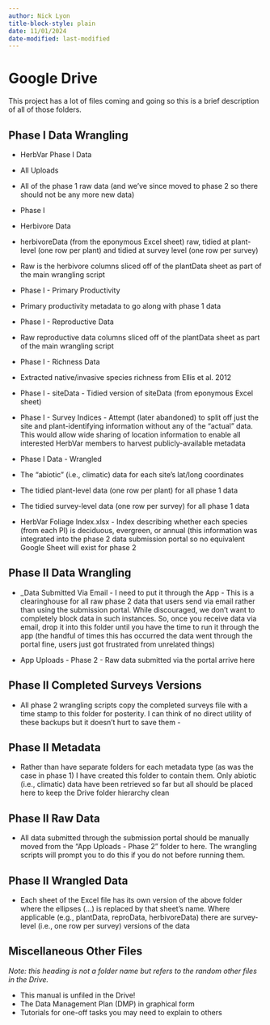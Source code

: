 ```yaml
---
author: Nick Lyon
title-block-style: plain
date: 11/01/2024
date-modified: last-modified
---
```


# Google Drive

This project has a lot of files coming and going so this is a brief description of all of those folders.

## Phase I Data Wrangling

-   HerbVar Phase I Data

-   All Uploads

-   All of the phase 1 raw data (and we’ve since moved to phase 2 so there should not be any more new data)

-   Phase I

-   Herbivore Data

-   herbivoreData (from the eponymous Excel sheet) raw, tidied at plant-level (one row per plant) and tidied at survey level (one row per survey) 

- Raw is the herbivore columns sliced off of the plantData sheet as part of the main wrangling script 

- Phase I - Primary Productivity 

- Primary productivity metadata to go along with phase 1 data 

- Phase I - Reproductive Data 

- Raw reproductive data columns sliced off of the plantData sheet as part of the main wrangling script 

- Phase I - Richness Data 

- Extracted native/invasive species richness from Ellis et al. 2012 

- Phase I - siteData - Tidied version of siteData (from eponymous Excel sheet) 

- Phase I - Survey Indices - Attempt (later abandoned) to split off just the site and plant-identifying information without any of the “actual” data. This would allow wide sharing of location information to enable all interested HerbVar members to harvest publicly-available metadata 

- Phase I Data - Wrangled 

- The “abiotic” (i.e., climatic) data for each site’s lat/long coordinates 
- The tidied plant-level data (one row per plant) for all phase 1 data 
- The tidied survey-level data (one row per survey) for all phase 1 data 
- HerbVar Foliage Index.xlsx - Index describing whether each species (from each PI) is deciduous, evergreen, or annual (this information was integrated into the phase 2 data submission portal so no equivalent Google Sheet will exist for phase 2 

## Phase II Data Wrangling 

- \_Data Submitted Via Email - I need to put it through the App - This is a clearinghouse for all raw phase 2 data that users send via email rather than using the submission portal. While discouraged, we don’t want to completely block data in such instances. So, once you receive data via email, drop it into this folder until you have the time to run it through the app (the handful of times this has occurred the data went through the portal fine, users just got frustrated from unrelated things) 

- App Uploads - Phase 2 - Raw data submitted via the portal arrive here 

## Phase II Completed Surveys Versions 

- All phase 2 wrangling scripts copy the completed surveys file with a time stamp to this folder for posterity. I can think of no direct utility of these backups but it doesn’t hurt to save them -

## Phase II Metadata 

- Rather than have separate folders for each metadata type (as was the case in phase 1) I have created this folder to contain them. Only abiotic (i.e., climatic) data have been retrieved so far but all should be placed here to keep the Drive folder hierarchy clean

## Phase II Raw Data 

- All data submitted through the submission portal should be manually moved from the “App Uploads - Phase 2” folder to here. The wrangling scripts will prompt you to do this if you do not before running them. 

## Phase II Wrangled Data 

- Each sheet of the Excel file has its own version of the above folder where the ellipses (...) is replaced by that sheet’s name. Where applicable (e.g., plantData, reproData, herbivoreData) there are survey-level (i.e., one row per survey) versions of the data 

## Miscellaneous Other Files 

_Note: this heading is not a folder name but refers to the random other files in the Drive._

- This manual is unfiled in the Drive! 
- The Data Management Plan (DMP) in graphical form 
- Tutorials for one-off tasks you may need to explain to others
